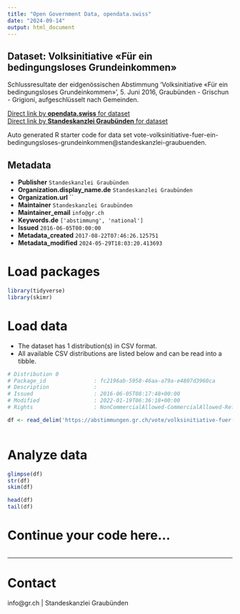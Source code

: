 ```yaml
---
title: "Open Government Data, opendata.swiss"
date: "2024-09-14"
output: html_document
---
```


## Dataset: Volksinitiative «Für ein bedingungsloses Grundeinkommen»

Schlussresultate der eidgenössischen Abstimmung 'Volksinitiative «Für ein bedingungsloses Grundeinkommen»', 5. Juni 2016, Graubünden - Grischun - Grigioni, aufgeschlüsselt nach Gemeinden.

[Direct link by **opendata.swiss** for dataset](https://opendata.swiss/de/dataset/volksinitiative-fur-ein-bedingungsloses-grundeinkommen)<br>
[Direct link by **Standeskanzlei Graubünden** for dataset](https://abstimmungen.gr.ch/vote/volksinitiative-fuer-ein-bedingungsloses-grundeinkommen/data)

Auto generated R starter code for data set vote-volksinitiative-fuer-ein-bedingungsloses-grundeinkommen@standeskanzlei-graubuenden.

## Metadata

- **Publisher** `Standeskanzlei Graubünden`
- **Organization.display_name.de** `Standeskanzlei Graubünden`
- **Organization.url** ``
- **Maintainer** `Standeskanzlei Graubünden`
- **Maintainer_email** `info@gr.ch`
- **Keywords.de** `['abstimmung', 'national']`
- **Issued** `2016-06-05T00:00:00`
- **Metadata_created** `2017-08-22T07:46:26.125751`
- **Metadata_modified** `2024-05-29T18:03:20.413693`


# Load packages

```r

library(tidyverse)
library(skimr)

```

# Load data

-   The dataset has 1 distribution(s) in CSV format.
-   All available CSV distributions are listed below and can be read into a tibble.

```r

# Distribution 0
# Package_id               : fc2196ab-5958-46aa-a79a-e4807d3960ca
# Description              : 
# Issued                   : 2016-06-05T08:17:48+00:00
# Modified                 : 2022-01-19T06:36:18+00:00
# Rights                   : NonCommercialAllowed-CommercialAllowed-ReferenceRequired

df <- read_delim('https://abstimmungen.gr.ch/vote/volksinitiative-fuer-ein-bedingungsloses-grundeinkommen/data-csv')



```

# Analyze data

```r

glimpse(df)
str(df)
skim(df)

head(df)
tail(df)

```

# Continue your code here...

```r

```

------------------------------------------------------------------------

# Contact

info@gr.ch | Standeskanzlei Graubünden
